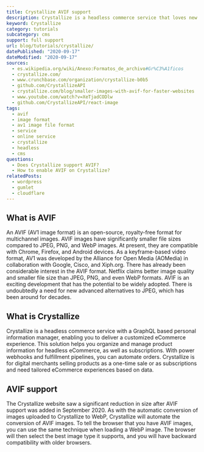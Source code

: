 ```yaml
---
title: Crystallize AVIF support
description: Crystallize is a headless commerce service that loves new technologies. Learn if Crystallize supports AVIF.
keyword: Crystallize
category: tutorials
subcategory: cms
support: full support
url: blog/tutorials/crystallize/
datePublished: "2020-09-17"
dateModified: "2020-09-17"
sources:
  - es.wikipedia.org/wiki/Anexo:Formatos_de_archivo#Gr%C3%A1ficos
  - crystallize.com/
  - www.crunchbase.com/organization/crystallize-b0b5
  - github.com/CrystallizeAPI
  - crystallize.com/blog/smaller-images-with-avif-for-faster-websites
  - www.youtube.com/watch?v=XeTjadCODlw
  - github.com/CrystallizeAPI/react-image
tags:
  - avif
  - image format
  - av1 image file format
  - service
  - online service
  - crystallize
  - headless
  - cms
questions:
  - Does Crystallize support AVIF?
  - How to enable AVIF on Crystallize?
relatedPosts:
  - wordpress
  - gumlet
  - cloudflare
---
```


## What is AVIF

An AVIF (AV1 image format) is an open-source, royalty-free format for multichannel images. AVIF images have significantly smaller file sizes compared to JPEG, PNG, and WebP images. At present, they are compatible with Chrome, Firefox, and Android devices. As a keyframe-based video format, AV1 was developed by the Alliance for Open Media (AOMedia) in collaboration with Google, Cisco, and Xiph.org. There has already been considerable interest in the AVIF format. Netflix claims better image quality and smaller file size than JPEG, PNG, and even WebP formats. AVIF is an exciting development that has the potential to be widely adopted. There is undoubtedly a need for new advanced alternatives to JPEG, which has been around for decades.

## What is Crystallize

Crystallize is a headless commerce service with a GraphQL based personal information manager, enabling you to deliver a customized eCommerce experience. This solution helps you organize and manage product information for headless eCommerce, as well as subscriptions. With power webhooks and fulfillment pipelines, you can automate orders. Crystallize is for digital merchants selling products as a one-time sale or as subscriptions and need tailored eCommerce experiences based on data.

## AVIF support

The Crystallize website saw a significant reduction in size after AVIF support was added in September 2020. As with the automatic conversion of images uploaded to Crystallize to WebP, Crystallize will automate the conversion of AVIF images. To tell the browser that you have AVIF images, you can use the same technique when loading a WebP image. The browser will then select the best image type it supports, and you will have backward compatibility with older browsers.
